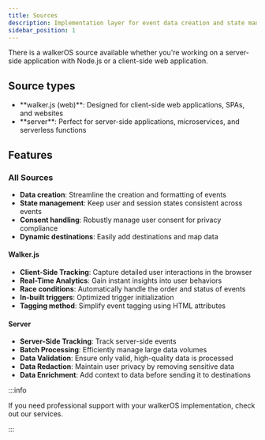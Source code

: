 ```yaml
---
title: Sources
description: Implementation layer for event data creation and state management
sidebar_position: 1
---
```



There is a walkerOS source available whether you're working on a server-side
application with Node.js or a client-side web application.

## Source types

- <Link to="/docs/collectors/web-collector/">**walker.js (web)**</Link>:
  Designed for client-side web applications, SPAs, and websites
- <Link to="/docs/collectors/server-collector/">**server**</Link>: Perfect
  for server-side applications, microservices, and serverless functions

## Features

### All Sources

- **Data creation**: Streamline the creation and formatting of events
- **State management**: Keep user and session states consistent across events
- **Consent handling**: Robustly manage user consent for privacy compliance
- **Dynamic destinations**: Easily add destinations and map data

#### Walker.js

- **Client-Side Tracking**: Capture detailed user interactions in the browser
- **Real-Time Analytics**: Gain instant insights into user behaviors
- **Race conditions**: Automatically handle the order and status of events
- **In-built triggers**: Optimized trigger initialization
- **Tagging method**: Simplify event tagging using HTML attributes

#### Server

- **Server-Side Tracking**: Track server-side events
- **Batch Processing**: Efficiently manage large data volumes
- **Data Validation**: Ensure only valid, high-quality data is processed
- **Data Redaction**: Maintain user privacy by removing sensitive data
- **Data Enrichment**: Add context to data before sending it to destinations

:::info

If you need professional support with your walkerOS implementation, check out
our <Link to="/services">services</Link>.

:::
